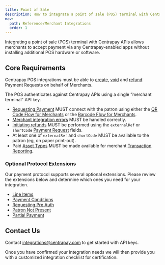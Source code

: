 ```yaml
---
title: Point of Sale
description: How to integrate a point of sale (POS) terminal with Centrapay APIs.
nav:
  path: Reference/Merchant Integrations
  order: 1
---
```


Integrating a point of sale (POS) terminal with Centrapay APIs allows merchants to accept payment via any Centrapay-enabled apps without installing additional POS hardware or software.

## Core Requirements

Centrapay POS integrations must be able to [create](https://docs.centrapay.com/api/payment-requests#create-a-payment-request), [void](https://docs.centrapay.com/api/payment-requests#void-a-payment-request-experimental) and [refund](https://docs.centrapay.com/api/payment-requests#refund-a-payment-request-experimental) Payment Requests on behalf of Merchants.

The POS authenticates against Centrapay APIs using a single “merchant terminal” API key.

- [Requesting Payment](/guides/requesting-payment/) MUST connect with the patron using either the [QR Code Flow for Merchants](/guides/merchant-integration-qr-code-flow) or the [Barcode Flow for Merchants](/guides/merchant-integration-barcode-flow/).
- [Merchant integration errors](/guides/merchant-integration-error-handling) MUST be handled correctly.
- [Initiating refunds](/guides/initiating-refunds/) MUST be performed using the `externalRef` or `shortCode` [Payment Request](/api/payment-requests#payment-request) fields.
- At least one of `externalRef` and `shortCode` MUST be available to the patron (eg, on paper print-out).
- Paid [Asset Types](/api/asset-types/) MUST be made available for merchant [Transaction Reporting](/guides/transaction-reporting/).

### Optional Protocol Extensions

Our payment protocol supports several optional extensions. Please review the extensions below and determine which ones you need for your integration.

- [Line Items](/guides/line-items/)
- [Payment Conditions](/guides/payment-conditions/)
- [Requesting Pre Auth](/guides/requesting-pre-auth/)
- [Patron Not Present](/guides/patron-not-present/)
- [Partial Payment](/guides/partial-payment-extension/)


## Contact Us

Contact integrations@centrapay.com to get started with API keys.

Once you have confirmed your integration needs we will then provide you with a customized integration checklist for certification.
